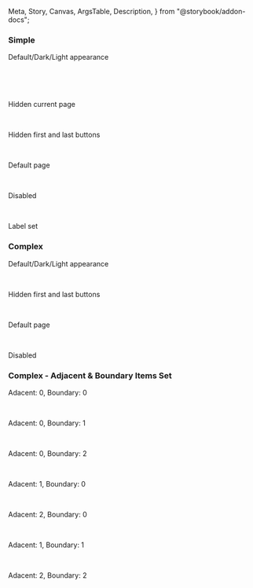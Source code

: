   Meta,
  Story,
  Canvas,
  ArgsTable,
  Description,
} from "@storybook/addon-docs";


<Meta title="React Components/Pagination" component={IcPagination} />

<Description markdown={readme} />

### Simple

<Canvas>
  <Story name="Simple">
  <p>Default/Dark/Light appearance</p>
    <IcPagination pages="15" />
    <br/>
    <IcPagination pages="20" appearance="dark" />
    <br/>
    <div style={{ backgroundColor: "#2c2f34",  width: "fit-content", padding: "6px 8px" }}>
      <IcPagination pages="15" appearance="light" />
    </div>
    <br/>
  <p>Hidden current page</p>
    <IcPagination pages="15" hideCurrentPage />
    <br/>
  <p>Hidden first and last buttons</p>
    <IcPagination pages="15" hideFirstAndLastPageButton />
    <br/>
  <p>Default page</p>
    <IcPagination pages="15" defaultPage="3" />
    <br/>
  <p>Disabled</p>
    <IcPagination pages="15" defaultPage="3" disabled />
    <br/>
  <p>Label set</p>
    <IcPagination pages="15" label="Label" />
  </Story>
</Canvas>

### Complex

<Canvas>
  <Story name="Complex">
  <p>Default/Dark/Light appearance</p>
    <IcPagination pages="15" type="complex" />
    <IcPagination pages="15" type="complex" appearance="dark" />
    <div style={{ backgroundColor: "#2c2f34",  width: "fit-content", padding: "6px 8px" }}>
      <IcPagination pages="15" type="complex" appearance="light" />
    </div>
    <br/>
  <p>Hidden first and last buttons</p>
    <IcPagination pages="15" type="complex" hideFirstAndLastPageButton />
    <br/>
  <p>Default page</p>
    <IcPagination pages="15" type="complex" defaultPage={7} />
    <br/>
  <p>Disabled</p>
    <IcPagination pages="15" type="complex" disabled />
  </Story>
</Canvas>

### Complex - Adjacent & Boundary Items Set

<Canvas>
  <Story name="Complex - Adjacent & Boundary Items Set">
    <div>
      <p style={{ padding: 10 }}>Adacent: 0, Boundary: 0</p>
      <IcPagination
        pages="15"
        type="complex"
        adjacentCount="0"
        boundaryCount="0"
      />
      <br/>
      <p style={{ padding: 10 }}>Adacent: 0, Boundary: 1</p>
      <IcPagination
        pages="15"
        type="complex"
        adjacentCount="0"
        boundaryCount="1"
      />
      <br/>
      <p style={{ padding: 10 }}>Adacent: 0, Boundary: 2</p>
      <IcPagination
        pages="15"
        type="complex"
        adjacentCount="0"
        boundaryCount="2"
      />
      <br/>
      <p style={{ padding: 10 }}>Adacent: 1, Boundary: 0</p>
      <IcPagination
        pages="15"
        type="complex"
        adjacentCount="1"
        boundaryCount="0"
      />
      <br/>
      <p style={{ padding: 10 }}>Adacent: 2, Boundary: 0</p>
      <IcPagination
        pages="15"
        type="complex"
        adjacentCount="2"
        boundaryCount="0"
      />
      <br/>
      <p style={{ padding: 10 }}>Adacent: 1, Boundary: 1</p>
      <IcPagination pages="15" type="complex" />
      <br/>
      <p style={{ padding: 10 }}>Adacent: 2, Boundary: 2</p>
      <IcPagination
        pages="15"
        type="complex"
        adjacentCount="2"
        boundaryCount="2"
      />
    </div>
  </Story>
</Canvas>
